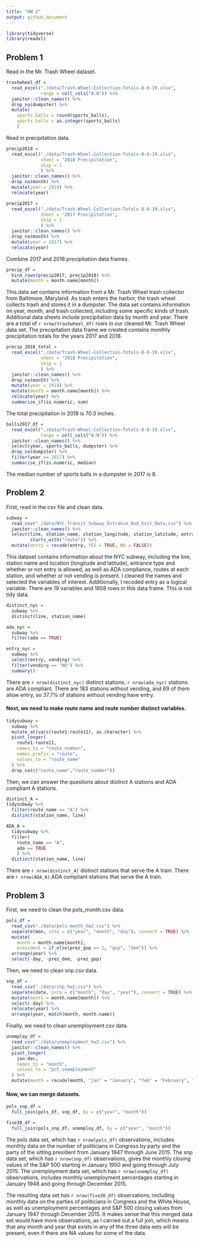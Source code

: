 ```yaml
---
title: "HW 2"
output: github_document
---
```


```r
library(tidyverse)
library(readxl)
```

## Problem 1

Read in the Mr. Trash Wheel dataset.

```r
trashwheel_df = 
  read_excel("./data/Trash-Wheel-Collection-Totals-8-6-19.xlsx",
             range = cell_cols("A:N")) %>% 
  janitor::clean_names() %>% 
  drop_na(dumpster) %>% 
  mutate(
    sports_balls = round(sports_balls),
    sports_balls = as.integer(sports_balls)
    )
```

Read in precipitation data.

```r
precip2018 = 
  read_excel("./data/Trash-Wheel-Collection-Totals-8-6-19.xlsx", 
             sheet = "2018 Precipitation",
             skip = 1
             ) %>% 
  janitor::clean_names() %>% 
  drop_na(month) %>% 
  mutate(year = 2018) %>% 
  relocate(year) 
```

```r
precip2017 = 
  read_excel("./data/Trash-Wheel-Collection-Totals-8-6-19.xlsx", 
             sheet = "2017 Precipitation",
             skip = 1
             ) %>% 
  janitor::clean_names() %>% 
  drop_na(month) %>% 
  mutate(year = 2017) %>% 
  relocate(year)
```

Combine 2017 and 2018 precipitation data frames.

```r
precip_df = 
  bind_rows(precip2017, precip2018) %>% 
  mutate(month = month.name[month])
```

This data set contains information from a Mr. Trash Wheel trash collector from Baltimore, Maryland. As trash enters the harbor, the trash wheel collects trash and stores it in a dumpster. The data set contains information on year, month, and trash collected, including some specific kinds of trash. Additional data sheets include precipitation data by month and year. There are a total of `r nrow(trashwheel_df)` rows in our cleaned Mr. Trash Wheel data set.
The precipitation data frame we created contains monthly precipitation totals for the years 2017 and 2018.

```r
precip_2018_total = 
  read_excel("./data/Trash-Wheel-Collection-Totals-8-6-19.xlsx", 
             sheet = "2018 Precipitation",
             skip = 1
             ) %>% 
  janitor::clean_names() %>% 
  drop_na(month) %>% 
  mutate(year = 2018) %>% 
  mutate(month = month.name[month]) %>% 
  relocate(year) %>% 
  summarise_if(is.numeric, sum)
```

The total precipitation in 2018 is 70.3 inches.

```r
balls2017_df = 
  read_excel("./data/Trash-Wheel-Collection-Totals-8-6-19.xlsx",
             range = cell_cols("A:N")) %>% 
  janitor::clean_names() %>% 
  select(year, sports_balls, dumpster) %>% 
  drop_na(dumpster) %>% 
  filter(year == 2017) %>% 
  summarise_if(is.numeric, median)
```

The median number of sports balls in a dumpster in 2017 is 8.

## Problem 2

First, read in the csv file and clean data.

```r
subway = 
  read_csv("./data/NYC_Transit_Subway_Entrance_And_Exit_Data.csv") %>% 
  janitor::clean_names() %>% 
  select(line, station_name, station_longitude, station_latitude, entrance_type, entry, vending, ada,
         starts_with("route")) %>% 
  mutate(entry = recode(entry, YES = TRUE, NO = FALSE))
```

This dataset contains information about the NYC subway, including the line, station name and location (longitude and latitude), entrance type and whether or not entry is allowed, as well as ADA compliance, routes at each station, and whether or not vending is present. I cleaned the names and selected the variables of interest. Additionally, I recoded entry as a logical variable. There are 19 variables and 1858 rows in this data frame. This is not tidy data.

```r
distinct_nyc = 
  subway %>% 
  distinct(line, station_name)

ada_nyc = 
  subway %>% 
  filter(ada == TRUE)

entry_nyc = 
  subway %>% 
  select(entry, vending) %>% 
  filter(vending == "NO") %>% 
  summary()
```

There are `r nrow(distinct_nyc)` distinct stations. `r nrow(ada_nyc)` stations are ADA compliant. There are 183 stations without vending, and 69 of them allow entry, so 37.7% of stations without vending have entry.

#### Next, we need to make route name and route number distinct variables.

```r
tidysubway =
  subway %>% 
  mutate_at(vars(route1:route11), as.character) %>% 
  pivot_longer(
    route1:route11,
    names_to = "route_number",
    names_prefix = "route",
    values_to = "route_name"
  ) %>% 
  drop_na(c("route_name","route_number")) 
```

Then, we can answer the questions about distinct A stations and ADA compliant A stations.

```r
distinct_A = 
tidysubway %>% 
  filter(route_name == "A") %>% 
  distinct(station_name, line)

ADA_A = 
  tidysubway %>% 
  filter(
    route_name == "A",
    ada == TRUE
    ) %>% 
  distinct(station_name, line)
```

There are `r nrow(distinct_A)` distinct stations that serve the A train. There are `r nrow(ADA_A)` ADA compliant stations that serve the A train.

## Problem 3

First, we need to clean the pols_month.csv data.

```r
pols_df = 
  read_csv("./data/pols-month_hw2.csv") %>% 
  separate(mon, into = c("year", "month", "day"), convert = TRUE) %>% 
  mutate(
    month = month.name[month],
    president = if_else(prez_gop == 1, "gop", "dem")) %>% 
  arrange(year) %>% 
  select(-day, -prez_dem, -prez_gop)
```

Then, we need to clean snp.csv data.

```r
snp_df = 
  read_csv("./data/snp_hw2.csv") %>% 
  separate(date, into = c("month", "day", "year"), convert = TRUE) %>% 
  mutate(month = month.name[month]) %>% 
  select(-day) %>% 
  relocate(year) %>% 
  arrange(year, match(month, month.name))
```

Finally, we need to clean unemployment.csv data.

```r
unemploy_df = 
  read_csv("./data/unemployment_hw2.csv") %>% 
  janitor::clean_names() %>% 
  pivot_longer(
    jan:dec,
    names_to = "month",
    values_to = "pct_unemployment"
  ) %>% 
  mutate(month = recode(month, "jan" = "January", "feb" = "February", "mar" = "March", "apr" = "April", "may" = "May", "jun"= "June", "jul" = "July", "aug" = "August", "sep" = "September", "oct" = "October", "nov" = "November", "dec" = "December"))
```

#### Now, we can merge datasets.

```r
pols_snp_df = 
  full_join(pols_df, snp_df, by = c("year", "month"))

five38_df = 
  full_join(pols_snp_df, unemploy_df, by = c("year", "month"))
```

The pols data set, which has `r nrow(pols_df)` observations, includes monthly data on the number of politicians in Congress by party and the party of the sitting president from January 1947 through June 2015. The snp data set, which has `r nrow(snp_df)` observations, gives the monthly closing values of the S&P 500 starting in January 1950 and going through July 2015. The unemployment data set, which has `r nrow(unemploy_df)` observations, includes monthly unemployment percentages starting in January 1948 and going through December 2015.

The resulting data set has `r nrow(five38_df)` observations, including monthly data on the parties of politicians in Congress and the White House, as well as unemployment percentages and S&P 500 closing values from January 1947 through December 2015. It makes sense that this merged data set would have more observations, as I carried out a full join, which means that any month and year that exists in any of the three data sets will be present, even if there are NA values for some of the data.

